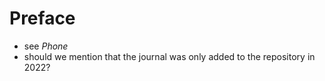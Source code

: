 # Preface {.unnumbered}

- see *Phone*
- should we mention that the journal was only added to the repository in 2022?